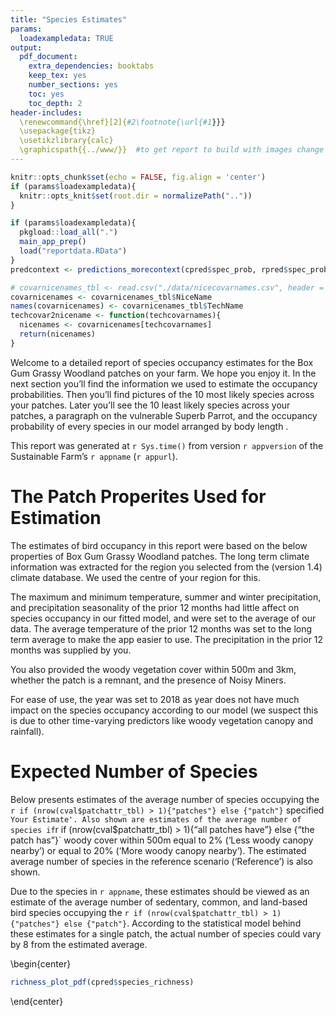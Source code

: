 ```yaml
---
title: "Species Estimates"
params:
  loadexampledata: TRUE
output: 
  pdf_document: 
    extra_dependencies: booktabs
    keep_tex: yes
    number_sections: yes
    toc: yes
    toc_depth: 2
header-includes:
  \renewcommand{\href}[2]{#2\footnote{\url{#1}}}
  \usepackage{tikz}
  \usetikzlibrary{calc}
  \graphicspath{{../www/}}  #to get report to build with images change this to ../www/
---
```


\begin{tikzpicture}[overlay, remember picture]
\node[anchor=north west, %anchor is upper left corner of the graphic
      xshift=2.4cm, %shifting around
      yshift=-2cm] 
     at (current page.north west) %left upper corner of the page
     {\includegraphics[width=3cm]{Sustainable Farms logo RGB.png}}; 
\end{tikzpicture}


```r
knitr::opts_chunk$set(echo = FALSE, fig.align = 'center')
if (params$loadexampledata){
  knitr::opts_knit$set(root.dir = normalizePath(".."))
}
```

```r
if (params$loadexampledata){
  pkgload::load_all(".")
  main_app_prep()
  load("reportdata.RData")
} 
predcontext <- predictions_morecontext(cpred$spec_prob, rpred$spec_prob, refisaverage)

# covarnicenames_tbl <- read.csv("./data/nicecovarnames.csv", header = TRUE)
covarnicenames <- covarnicenames_tbl$NiceName
names(covarnicenames) <- covarnicenames_tbl$TechName
techcovar2nicename <- function(techcovarnames){
  nicenames <- covarnicenames[techcovarnames]
  return(nicenames)
}
```

Welcome to a detailed report of species occupancy estimates for the Box Gum Grassy Woodland patches on your farm.
We hope you enjoy it.
In the next section you'll find the information we used to estimate the occupancy probabilities.
Then you'll find pictures of the 10 most likely species across your patches.
Later you'll see 
the 10 least likely species across your patches, 
a paragraph on the vulnerable Superb Parrot,
and the occupancy probability of every species in our model arranged by body length \href{https://www.nature.com/articles/sdata201561}{(Garnett et al. Scientific Data 2, 2015)}.

This report was generated at `r Sys.time()` from version `r appversion` of the Sustainable Farm's `r appname` (`r appurl`).

# The Patch Properites Used for Estimation
The estimates of bird occupancy in this report were based on the below properties of Box Gum Grassy Woodland patches.
The long term climate information was extracted for the region you selected from the \href{https://www.worldclim.org/data/bioclim.html}{WorldClim} (version 1.4) climate database.
We used the centre of your region for this.

The maximum and minimum temperature, summer and winter precipitation, and precipitation seasonality of the prior 12 months had little affect on species occupancy in our fitted model, and were set to the average of our data.
The average temperature of the prior 12 months was set to the long term average to make the app easier to use.
The precipitation in the prior 12 months was supplied by you.

You also provided the 
woody vegetation cover within 500m and 3km, whether the patch is a remnant, and the presence of Noisy Miners.

For ease of use, the year was set to 2018 as year does not have much impact on the species occupancy according to our model (we suspect this is due to other time-varying predictors like woody vegetation canopy and rainfall).

\begin{center}
```r
patchprops <- t(newXocc_fromselected(cval))
makeniceprops <- function(patchprops, ...){
  patchprops[row.names(patchprops) %in% c("MaxTWarmMonth.lt", "MinTColdMonth.lt"), ] <-   # convert temperatures back to celcius
    patchprops[row.names(patchprops) %in% c("MaxTWarmMonth.lt", "MinTColdMonth.lt"), ] / 10
  # patchprops[row.names(patchprops) == "NMdetected", ] <- as.logical(patchprops[row.names(patchprops) == "NMdetected", ])
  # patchprops[row.names(patchprops) == "IsPlanting", ] <- as.logical(patchprops[row.names(patchprops) == "IsPlanting", ])
  patchprops <- patchprops[c(1:5, 9, 6:8, 10:nrow(patchprops)), , drop = FALSE] #make all long-term climate at the top
  
  row.names(patchprops) <- techcovar2nicename(row.names(patchprops))
  
  patchprops_char <- format(patchprops, drop0trailing = TRUE, trim = TRUE, ...)
  patchprops_char[row.names(patchprops) == techcovar2nicename("NMdetected"), ] <- 
    as.character(as.logical(as.numeric(patchprops_char[row.names(patchprops) == techcovar2nicename("NMdetected"), ])))
  patchprops_char[row.names(patchprops) == techcovar2nicename("IsPlanting"), ] <- 
    as.character(as.logical(as.numeric(patchprops_char[row.names(patchprops) == techcovar2nicename("IsPlanting"), ])))

# Precipitation seasonality is a percentage. The R package dismo computes biovars, it imports 'cv' from package Raster (same authors). The code for 'cv' in raster has 100 * sd(z) / mean(z).
  return(patchprops_char)
}
knitr::kable(makeniceprops(patchprops),
      format = "latex",
      booktabs = TRUE,
      row.names = TRUE,
      col.names = paste("Patch", 1:ncol(patchprops)))
```

The region of these patches was: `r cval$selected_region`.
\end{center}


\emph{Precipitation seasonality} is the ratio of the standard deviation of monthly precipitation over the mean monthly precipitation, expressed as a percentage.

# The 10 Most Likely Species on Your Farm
```r
# the following already loaded inside the app - so its local directory is known
# urls <- get_birdlife_url(row.names(data$spec_prob))
# stories <- readRDS("data/birdstories.rds")
# imgfilenames <- readRDS("data/imgfilenames.rds")
topten <- order(cpred$spec_prob[, "median"], decreasing = TRUE)[1:10]
imagetexfun <- function(specinfo){
  imagetex <- paste0("\\includegraphics[width=1\\linewidth, height = 1\\linewidth, keepaspectratio]{",
               gsub("\\.[^.]*$", "", specinfo$imgfilename),
               "}",
               "\\\\ ",
               "\\textcopyright ",
               specinfo$copyrightholder)
}
buildspeclatex_imagestory <- function(specname){
  specinforow <- which(speciesinfo$species == specname)
  imagetex <- imagetexfun(speciesinfo[specinforow,])
  out <- c(
    paste0("\\subsection*{", specname, "}"),
    "\\begin{minipage}{0.3\\textwidth}",
    imagetex,
    "\\end{minipage}",
    "\\hspace{1ex}",
    "\\begin{minipage}{0.7\\textwidth}",
    gsub("http([^[:space:]]*)", "\\\\url{http\\1}", speciesinfo[specinforow, "story"]),
    "\\end{minipage}"
    )
  return(out)
}
```

```r
for (specname in row.names(cpred$spec_prob)[topten]){
  cat(buildspeclatex_imagestory(specname))
}
```

\newpage

# The 10 Least Likely Species on Your Farm
Of the birds in the model, the 10 least likely species to reside in your Box Gum Grassy Woodland patches are below.
```r
bottomten <- order(cpred$spec_prob[, "median"], decreasing = FALSE)[1:10]
buildspeclatex_justimage <- function(specname){
  specinforow <- which(speciesinfo$species == specname)
  imagetex <- imagetexfun(speciesinfo[specinforow,])
  out <- c(
    "\\begin{minipage}[b][0.40\\textwidth][t]{0.23\\textwidth}",
    "\\begin{center}",
    # "\\\\ \\vspace*{1ex} ",
    specname,
    "\\\\ ",
    "\\scriptsize ",
    imagetex,
    "\\end{center}",
    "\\end{minipage}",
    " "
    )
  return(out)
}
cat(" \\begin{center} ")
for (specname in row.names(cpred$spec_prob)[bottomten]){
  cat(buildspeclatex_justimage(specname))
}
cat(" \\end{center} ")
```

\clearpage
# Vulnerable Species

```r
texs <- lapply(consstatus$CommonName, function(specname){
  probs <- paste("The", specname, consstatus[specname, "statussummary"],
          onespecwords(specname, cpred$spec_prob,
                       refpredictions = rpred$spec_prob,
                       refisaverage = refisaverage))
  imagewstory <- buildspeclatex_imagestory(specname)
  return(c(imagewstory, probs, "\n"))
})
a <- lapply(texs, cat)
```

\clearpage
# Occupancy Probability of Every Species in the Model
Below is the estimated probability of each species in the model occupying at least one Box Gum Grassy Woodland patch on your farm.
There is a 95% chance that the \emph{true} occupancy probability is within the error bars, assuming our model is correct (the uncertainty is due to uncertainty of model parameter values).

We computed both estimate and error bars by taking the maximum of the occupancy probability of all patches.

```r
plot_allspeciesprob(cpred$spec_prob)
```

\clearpage
# Occupancy Probability Relative to the Reference
Below shows the ratio of species occupancy probability at their favoured patch to the reference occupancy probability. Beneath is the reference information.

```r
plot_allspeciesrel(predcontext$spec_different)
```

\clearpage
## Reference Attributes and Species Probabilities
\begin{center}
\scriptsize
```r
if (refisaverage){
  cat("These reference attributes were the default reference values, which were based on the average of our data. \\\\")
} else {
  refRegion <- rval$selected_region
  cat("The reference patch(es) were in the region:",
      refRegion,
      "\\\\")
}
```
```r
if (refisaverage){
  refpatchprops <- makeniceprops(t(new_data_mean))
} else {
  refpatchprops <- makeniceprops(t(newXocc_fromselected(rval)))
}
knitr::kable(refpatchprops, digits = 3,
      format = "latex",
      booktabs = TRUE,
      row.names = TRUE,
      col.names = paste("Patch", 1:ncol(refpatchprops)))
plot_allspeciesprob(rpred$spec_prob) +
  ggtitle("Reference Occupancy Probability")
```
\end{center}

\clearpage
# Expected Number of Species

Below presents estimates of the average number of species occupying the `r if (nrow(cval$patchattr_tbl) > 1){"patches"} else {"patch"}` specified `Your Estimate'.
Also shown are estimates of the average number of species if `r if (nrow(cval$patchattr_tbl) > 1){"all patches have"} else {"the patch has"}` woody cover within 500m equal to 2% ('Less woody canopy nearby') or equal to 20% ('More woody canopy nearby').
The estimated average number of species in the reference scenario ('Reference') is also shown.

Due to the species in `r appname`, these estimates should be viewed as an estimate of the average number of sedentary, common, and land-based bird species occupying the `r if (nrow(cval$patchattr_tbl) > 1){"patches"} else {"patch"}`.
According to the statistical model behind these estimates for a single patch, the actual number of species could vary by 8 from the estimated average.

\begin{center}
```r
richness_plot_pdf(cpred$species_richness)
```
\end{center}







